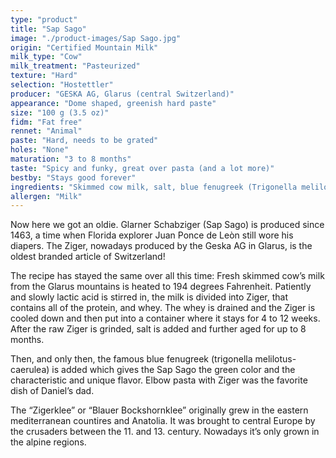 ```yaml
---
type: "product"
title: "Sap Sago"
image: "./product-images/Sap Sago.jpg"
origin: "Certified Mountain Milk"
milk_type: "Cow"
milk_treatment: "Pasteurized"
texture: "Hard"
selection: "Hostettler"
producer: "GESKA AG, Glarus (central Switzerland)"
appearance: "Dome shaped, greenish hard paste"
size: "100 g (3.5 oz)"
fidm: "Fat free"
rennet: "Animal"
paste: "Hard, needs to be grated"
holes: "None"
maturation: "3 to 8 months"
taste: "Spicy and funky, great over pasta (and a lot more)"
bestby: "Stays good forever"
ingredients: "Skimmed cow milk, salt, blue fenugreek (Trigonella melilotus-caerulea)"
allergen: "Milk"
---
```


Now here we got an oldie. Glarner Schabziger (Sap Sago) is produced since 1463, a time when Florida explorer Juan Ponce de Leòn still wore his diapers. The Ziger, nowadays produced by the Geska AG in Glarus, is the oldest branded article of Switzerland!

The recipe has stayed the same over all this time: Fresh skimmed cow’s milk from the Glarus mountains is heated to 194 degrees Fahrenheit. Patiently and slowly lactic acid is stirred in, the milk is divided into Ziger, that contains all of the protein, and whey. The whey is drained and the Ziger is cooled down and then put into a container where it stays for 4 to 12 weeks. After the raw Ziger is grinded, salt is added and further aged for up to 8 months. 

Then, and only then, the famous blue fenugreek (trigonella melilotus-caerulea) is added which gives the Sap Sago the green color and the characteristic and unique flavor. Elbow pasta with Ziger was the favorite dish of Daniel’s dad.

The “Zigerklee” or “Blauer Bockshornklee” originally grew in the eastern mediterranean countires and Anatolia. It was brought to central Europe by the crusaders between the 11. and 13. century. Nowadays it’s only grown in the alpine regions.